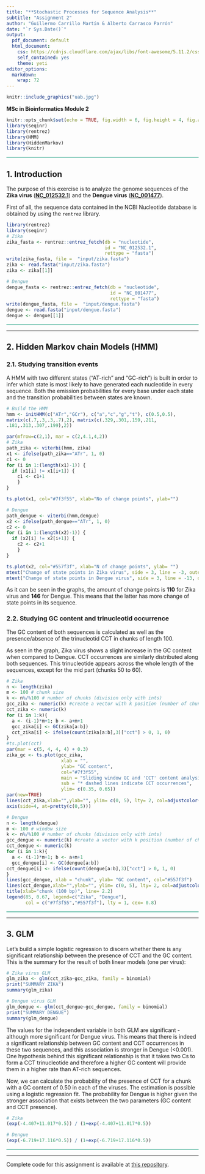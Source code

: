 ---
title: "**Stochastic Processes for Sequence Analysis**"
subtitle: "Assignment 2"
author: "Guillermo Carrillo Martín & Alberto Carrasco Parrón"
date: "`r Sys.Date()`"
output:
  pdf_document: default
  html_document:
    css: https://cdnjs.cloudflare.com/ajax/libs/font-awesome/5.11.2/css/all.css
    self_contained: yes
    theme: yeti
editor_options:
  markdown:
    wrap: 72
---

```{r echo=FALSE, out.width="30%",fig.align= "center"}

knitr::include_graphics("uab.jpg")
```
\centering

**MSc in Bioinformatics Module 2**

\raggedright

```{r setup, include=FALSE}
knitr::opts_chunk$set(echo = TRUE, fig.width = 6, fig.height = 4, fig.align = "center")
library(seqinr)
library(rentrez)
library(HMM)
library(HiddenMarkov)
library(knitr)
```


::: {style="background-color: #86CBBB; 1px; height:3px"}
:::

## 1. Introduction

The purpose of this exercise is to analyze the genome sequences of the
**Zika virus**
([**NC_012532.1**](https://www.ncbi.nlm.nih.gov/nuccore/226377833)) and
the **Dengue virus**
([**NC_001477**](https://www.ncbi.nlm.nih.gov/nuccore/9626685)).

First of all, the sequence data contained in the NCBI Nucleotide
database is obtained by using the `rentrez` library.

```{r get-data}
library(rentrez)
library(seqinr)
# Zika 
zika_fasta <- rentrez::entrez_fetch(db = "nucleotide", 
                                    id = "NC_012532.1", 
                                    rettype = "fasta")
write(zika_fasta, file =  "input/zika.fasta")
zika <- read.fasta("input/zika.fasta")
zika <- zika[[1]]

# Dengue
dengue_fasta <- rentrez::entrez_fetch(db = "nucleotide", 
                                      id = "NC_001477", 
                                      rettype = "fasta")
write(dengue_fasta, file =  "input/dengue.fasta")
dengue <- read.fasta("input/dengue.fasta")
dengue <- dengue[[1]]
```

::: {style="background-color: #86CBBB; 1px; height:3px"}
:::

---

\newpage

## 2. Hidden Markov chain Models (HMM)

### 2.1. Studying transition events

A HMM with two different states ("AT-rich" and "GC-rich") is built in
order to infer which state is most likely to have generated each
nucleotide in every sequence. Both the emission probabilities for every
base under each state and the transition probabilities between states
are known.

```{r, echo=FALSE}
# Build the HMM 
hmm <- initHMM(c("ATr","GCr"), c("a","c","g","t"), c(0.5,0.5), 
matrix(c(.7,.3,.3,.7),2), matrix(c(.329,.301,.159,.211, 
.181,.313,.307,.199),2)) 

par(mfrow=c(2,1), mar = c(2,4.1,4,2))
# Zika
path_zika <- viterbi(hmm, zika)
x1 <- ifelse(path_zika=="ATr", 1, 0)
c1 <- 0
for (i in 1:(length(x1)-1)) {
  if (x1[i] != x1[i+1]) {
    c1 <- c1+1
    }
}

ts.plot(x1, col="#7f3f55", xlab="No of change points", ylab="")

# Dengue
path_dengue <- viterbi(hmm,dengue)
x2 <- ifelse(path_dengue=="ATr", 1, 0)
c2 <- 0
for (i in 1:(length(x2)-1)) {
  if (x2[i] != x2[i+1]) {
    c2 <- c2+1
    }
}

ts.plot(x2, col="#557f3f", xlab="N of change points", ylab= "")
mtext("Change of state points in Zika virus", side = 3, line = -3, outer = TRUE)
mtext("Change of state points in Dengue virus", side = 3, line = -13, outer = TRUE)
```

As it can be seen in the graphs, the amount of change points is **110**
for Zika virus and **146** for Dengue. This means that the latter has
more change of state points in its sequence.
\newpage

### 2.2. Studying GC content and trinucleotid occurrence

The GC content of both sequences is calculated as well as the
presence/absence of the trinucleotid CCT in chunks of length 100.

As seen in the graph, Zika virus shows a slight increase in the GC
content when compared to Dengue. CCT occurrences are similarly
distributed along both sequences. This trinucleotide appears across the
whole length of the sequences, except for the mid part (chunks 50 to 60).

```{r, echo=FALSE}
# Zika
n <- length(zika)
m <- 100 # chunk size
k <- n%/%100 # number of chunks (division only with ints)
gcc_zika <- numeric(k) #create a vector with k position (number of chunks)
cct_zika <- numeric(k)
for (i in 1:k){
  a <- (i-1)*m+1; b <- a+m+1
  gcc_zika[i] <- GC(zika[a:b])
  cct_zika[i] <- ifelse(count(zika[a:b],3)["cct"] > 0, 1, 0)
}
#ts.plot(cct)
par(mar = c(5, 4, 4, 4) + 0.3) 
zika_gc <- ts.plot(gcc_zika, 
                    xlab = "",
                    ylab= "GC content",
                    col="#7f3f55", 
                    main = "Sliding window GC and 'CCT' content analysis", 
                    sub = "* dashed lines indicate CCT occurrences",
                    ylim= c(0.35, 0.65))
par(new=TRUE)
lines(cct_zika,xlab="",ylab="", ylim= c(0, 5), lty= 2, col=adjustcolor("#7f3f55", alpha.f=0.2))
axis(side=4, at=pretty(c(0,5)))

# Dengue
n <- length(dengue)
m <- 100 # window size
k <- n%/%100 # number of chunks (division only with ints)
gcc_dengue <- numeric(k) #create a vector with k position (number of chunks)
cct_dengue <- numeric(k)
for (i in 1:k){
  a <- (i-1)*m+1; b <- a+m+1
  gcc_dengue[i] <- GC(dengue[a:b])
cct_dengue[i] <- ifelse(count(dengue[a:b],3)["cct"] > 0, 1, 0)
}
lines(gcc_dengue, xlab = "chunk", ylab= "GC content", col="#557f3f")
lines(cct_dengue,xlab="",ylab="", ylim= c(0, 5), lty= 2, col=adjustcolor("#557f3f", alpha.f=0.5))
title(xlab="chunk (100 bp)", line= 2.2)
legend(85, 0.67, legend=c("Zika", "Dengue"), 
       col = c("#7f3f55","#557f3f"), lty = 1, cex= 0.8)
```

::: {style="background-color: #86CBBB; 1px; height:3px"}
:::

---

\newpage

## 3. GLM

Let's build a simple logistic regression to discern whether there is any significant
relationship between the presence of CCT and the GC content.
This is the summary for the result of both linear models (one per virus):

```{r, echo=FALSE}
# Zika virus GLM
glm_zika <- glm(cct_zika~gcc_zika, family = binomial)
print("SUMMARY ZIKA")
summary(glm_zika)
```
```{r, echo=FALSE}
# Dengue virus GLM
glm_dengue <- glm(cct_dengue~gcc_dengue, family = binomial)
print("SUMMARY DENGUE")
summary(glm_dengue)
```

The values for the independent variable in both GLM are significant -
although more significant for Dengue virus. This means that there is indeed
a significant relationship between GC content and CCT occurrences
in these two sequences, and this association is stronger in Dengue (<0.001).
One hypothesis behind this significant relationship is that it takes
two Cs to form a CCT trinucleotide and therefore a higher GC content
will provide them in a higher rate than AT-rich sequences.

Now, we can calculate the probability of the presence of CCT for 
a chunk with a GC content of 0.50 in each of the viruses.
The estimation is possible using a logistic regression fit.
The probability for Dengue is higher given the stronger association
that exists between the two parameters (GC content and CCT presence).

```{r}
# Zika
(exp(-4.407+11.017*0.5)) / (1+exp(-4.407+11.017*0.5))

# Dengue
(exp(-6.719+17.116*0.5)) / (1+exp(-6.719+17.116*0.5))
```
::: {style="background-color: #86CBBB; 1px; height:3px"}
:::

---

Complete code for this assignment is available at [this repository](https://github.com/albcp2/Stochastic_processes).